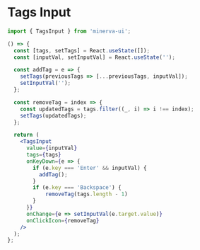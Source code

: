 
<Meta title="Elements|TagsInput" component={TagsInput} />

# Tags Input

```js
import { TagsInput } from 'minerva-ui';
```

```jsx
() => {
  const [tags, setTags] = React.useState([]);
  const [inputVal, setInputVal] = React.useState('');

  const addTag = e => {
    setTags(previousTags => [...previousTags, inputVal]);
    setInputVal('');
  };

  const removeTag = index => {
    const updatedTags = tags.filter((_, i) => i !== index);
    setTags(updatedTags);
  };

  return (
    <TagsInput
      value={inputVal}
      tags={tags}
      onKeyDown={e => {
        if (e.key === 'Enter' && inputVal) {
          addTag();
        }
        if (e.key === 'Backspace') {
            removeTag(tags.length - 1)
        }
      }}
      onChange={e => setInputVal(e.target.value)}
      onClickIcon={removeTag}
    />
  );
};
```

<Props of={TagsInput} />
